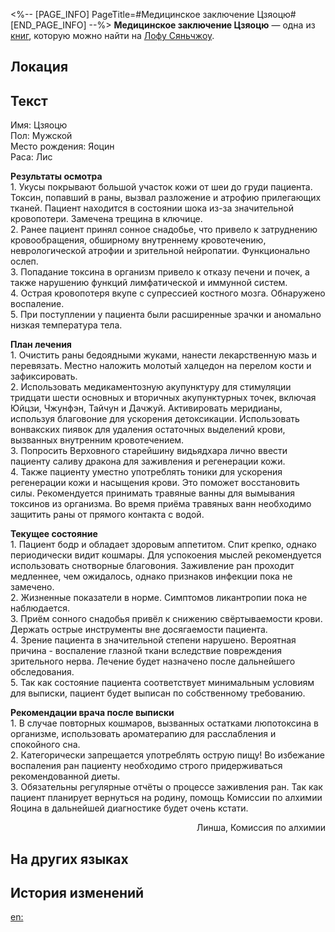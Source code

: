 <%-- [PAGE_INFO]
PageTitle=#Медицинское заключение Цзяоцю#
[END_PAGE_INFO] --%>
{{Дополнить}}
{{Книга Инфобокс
|id           = 398
|Название     = 
|Изображение  = Иконка письма.png
|Мир          = Лофу Сяньчжоу
|Томов        = 1
|Автор        = <!--нужно добавить-->
|Описание     = Заключение о физическом состоянии стратега Яоцина, Цзяоцю.
|Том1         = {{tx}}
|Источник1    = {{tx|Отсутствует источник}}
|Персонажи    = 
|Фракции      = 
}}
'''Медицинское заключение Цзяоцю''' — одна из [[Книги|книг]], которую можно найти на [[Лофу Сяньчжоу]].

==Локация==
{{Отметка карты|<!--название карты-->|<!--id отметки-->}}

==Текст==
Имя: Цзяоцю<br />
Пол: Мужской<br />
Место рождения: Яоцин<br />
Раса: Лис

'''Результаты осмотра'''<br />
1. Укусы покрывают большой участок кожи от шеи до груди пациента. Токсин, попавший в раны, вызвал разложение и атрофию прилегающих тканей. Пациент находится в состоянии шока из-за значительной кровопотери. Замечена трещина в ключице.<br />
2. Ранее пациент принял сонное снадобье, что привело к затруднению кровообращения, обширному внутреннему кровотечению, неврологической атрофии и зрительной нейропатии. Функционально ослеп.<br />
3. Попадание токсина в организм привело к отказу печени и почек, а также нарушению функций лимфатической и иммунной систем.<br />
4. Острая кровопотеря вкупе с супрессией костного мозга. Обнаружено воспаление.<br />
5. При поступлении у пациента были расширенные зрачки и аномально низкая температура тела.

'''План лечения'''<br />
1. Очистить раны бедоядными жуками, нанести лекарственную мазь и перевязать. Местно наложить молотый халцедон на перелом кости и зафиксировать.<br />
2. Использовать медикаментозную акупунктуру для стимуляции тридцати шести основных и вторичных акупунктурных точек, включая Юйцзи, Чжунфэн, Тайчун и Дачжуй. Активировать меридианы, используя благовоние для ускорения детоксикации. Использовать вонвакских пиявок для удаления остаточных выделений крови, вызванных внутренним кровотечением.<br />
3. Попросить Верховного старейшину видьядхара лично ввести пациенту саливу дракона для заживления и регенерации кожи.<br />
4. Также пациенту уместно употреблять тоники для ускорения регенерации кожи и насыщения крови. Это поможет восстановить силы. Рекомендуется принимать травяные ванны для вымывания токсинов из организма. Во время приёма травяных ванн необходимо защитить раны от прямого контакта с водой.


'''Текущее состояние'''<br />
1. Пациент бодр и обладает здоровым аппетитом. Спит крепко, однако периодически видит кошмары. Для успокоения мыслей рекомендуется использовать снотворные благовония. Заживление ран проходит медленнее, чем ожидалось, однако признаков инфекции пока не замечено.<br />
2. Жизненные показатели в норме. Симптомов ликантропии пока не наблюдается.<br />
3. Приём сонного снадобья привёл к снижению свёртываемости крови. Держать острые инструменты вне досягаемости пациента.<br />
4. Зрение пациента в значительной степени нарушено. Вероятная причина - воспаление глазной ткани вследствие повреждения зрительного нерва. Лечение будет назначено после дальнейшего обследования.<br />
5. Так как состояние пациента соответствует минимальным условиям для выписки, пациент будет выписан по собственному требованию.

'''Рекомендации врача после выписки'''<br />
1. В случае повторных кошмаров, вызванных остатками люпотоксина в организме, использовать ароматерапию для расслабления и спокойного сна.<br />
2. Категорически запрещается употреблять острую пищу! Во избежание воспаления ран пациенту необходимо строго придерживаться рекомендованной диеты.<br />
3. Обязательны регулярные отчёты о процессе заживления ран. Так как пациент планирует вернуться на родину, помощь Комиссии по алхимии Яоцина в дальнейшей диагностике будет очень кстати.


<div align="right">Линша, Комиссия по алхимии</div>

==На других языках==
{{На других языках
|en   = Jiaoqiu's Follow-Up Medical Report
|zhs  = 椒丘的复诊报告书
|zht  = 椒丘的複診報告書
|ja   = 椒丘の再診報告書
|ko   = 초구의 재진 보고서
|es   = Informe médico de Jiaoqiu
|fr   = Suivi du rapport médical de Jiaoqiu
|ru   = Медицинское заключение Цзяоцю
|th   = เวชระเบียนของ Jiaoqiu
|vi   = Báo Cáo Tái Khám Của Jiaoqiu
|de   = Jiaoqius medizinischer Bericht
|id   = Laporan Pemeriksaan Lanjutan Jiaoqiu
|pt   = Relatório de Acompanhamento Médico de Jiaoqiu
}}

==История изменений==
{{История изменений|3.5}}

[[en:]]